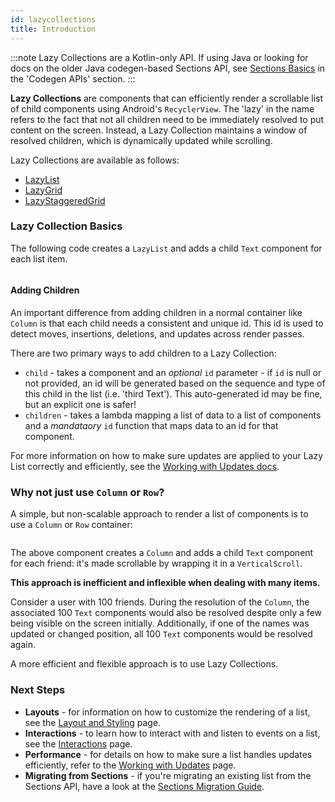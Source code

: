 ```yaml
---
id: lazycollections
title: Introduction
---
```


:::note
Lazy Collections are a Kotlin-only API. If using Java or looking for docs on the older Java codegen-based Sections API, see [Sections Basics](../../sections/start.mdx) in the 'Codegen APIs' section.
:::

**Lazy Collections** are components that can efficiently render a scrollable list of child components using Android's `RecyclerView`. The 'lazy' in the name refers to the fact that not all children need to be immediately resolved to put content on the screen. Instead, a Lazy Collection maintains a window of resolved children, which is dynamically updated while scrolling.

Lazy Collections are available as follows:

* [LazyList](https://github.com/facebook/litho/blob/master/litho-widget-kotlin/src/main/kotlin/com/facebook/litho/widget/collection/LazyList.kt)
* [LazyGrid](https://github.com/facebook/litho/blob/master/litho-widget-kotlin/src/main/kotlin/com/facebook/litho/widget/collection/LazyGrid.kt)
* [LazyStaggeredGrid](https://github.com/facebook/litho/blob/master/litho-widget-kotlin/src/main/kotlin/com/facebook/litho/widget/collection/LazyStaggeredGrid.kt)

### Lazy Collection Basics

The following code creates a `LazyList` and adds a child `Text` component for each list item.

```kotlin file=sample/src/main/java/com/facebook/samples/litho/kotlin/collection/FriendsCollectionKComponent.kt start=start_lazy_list_example end=end_lazy_list_example
```

#### Adding Children

An important difference from adding children in a normal container like `Column` is that each child needs a consistent and unique id. This id is used to detect moves, insertions, deletions, and updates across render passes.

There are two primary ways to add children to a Lazy Collection:

* `child` - takes a component and an *optional* `id` parameter - if `id` is null or not provided, an id will be generated based on the sequence and type of this child in the list (i.e. 'third Text'). This auto-generated id may be fine, but an explicit one is safer!
* `children` - takes a lambda mapping a list of data to a list of components and a *mandataory* `id` function that maps data to an id for that component.

For more information on how to make sure updates are applied to your Lazy List correctly and efficiently, see the [Working with Updates docs](lazycollections-working-with-updates.mdx).

### Why not just use `Column` or `Row`?

A simple, but non-scalable approach to render a list of components is to use a `Column` or `Row` container:

```kotlin file=sample/src/main/java/com/facebook/samples/litho/kotlin/collection/FriendsCollectionKComponent.kt start=start_column_example end=end_column_example
```

The above component creates a `Column` and adds a child `Text` component for each friend: it's made scrollable by wrapping it in a `VerticalScroll`.

**This approach is inefficient and inflexible when dealing with many items.**

Consider a user with 100 friends. During the resolution of the `Column`, the associated 100 `Text` components would also be resolved despite only a few being visible on the screen initially. Additionally, if one of the names was updated or changed position, all 100 `Text` components would be resolved again.

A more efficient and flexible approach is to use Lazy Collections.

### Next Steps

* **Layouts** - for information on how to customize the rendering of a list, see the [Layout and Styling](lazycollections-layout.mdx) page.
* **Interactions** - to learn how to interact with and listen to events on a list, see the [Interactions](lazycollections-interactions.mdx) page.
* **Performance** - for details on how to make sure a list handles updates efficiently, refer to the [Working with Updates](lazycollections-working-with-updates.mdx) page.
* **Migrating from Sections** - if you're migrating an existing list from the Sections API, have a look at the [Sections Migration Guide](lazycollections-sections-migration.mdx).
